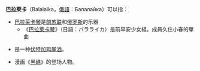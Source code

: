 '''巴拉莱卡'''（Balalaika，[[俄語|俄語]]：Балалайка）可以指：

* [[巴拉莱卡琴|巴拉莱卡琴]]是[[前苏联|前苏联]]和[[俄罗斯|俄罗斯]]的乐器
** 《[[巴拉萊卡琴_(歌曲)|巴拉萊卡琴]]》（日語：バラライカ）是前早安少女組。成員久住小春的單曲
* {{link-ja|巴拉莱卡 (鸡尾酒)|バラライカ (カクテル)}}是一种[[伏特加|伏特加]][[鸡尾酒|鸡尾酒]]。
* 漫画《[[黑礁|黑礁]]》的登场人物。

{{disambig|cat=四字消歧义}}